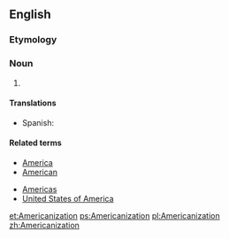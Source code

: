 ==English==

===Etymology===
{{suffix|Americanize|ation}}

===Noun===
{{en-noun}}

# {{alternative spelling of|Americanisation}}

====Translations====
{{trans-top}}
{{trans-mid}}
* Spanish: {{t|es|americanización|f}}
{{trans-bottom}}

====Related terms====
{{rel-top|terms related to Americanization}}
*[[America]]
*[[American]]
{{rel-mid}}
*[[Americas]]
*[[United States of America]]
{{rel-bottom}}

[[et:Americanization]]
[[ps:Americanization]]
[[pl:Americanization]]
[[zh:Americanization]]